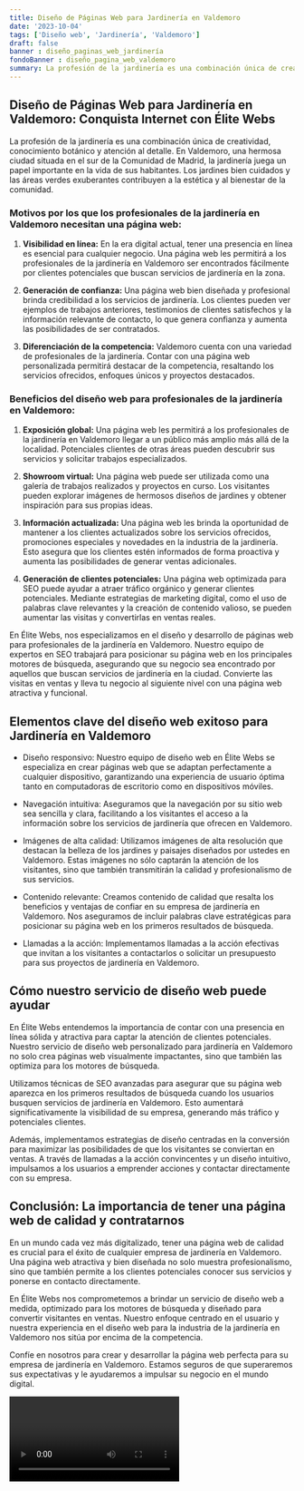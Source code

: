 ```yaml
---
title: Diseño de Páginas Web para Jardinería en Valdemoro
date: '2023-10-04'
tags: ['Diseño web', 'Jardinería', 'Valdemoro']
draft: false
banner : diseño_paginas_web_jardinería
fondoBanner : diseño_pagina_web_valdemoro
summary: La profesión de la jardinería es una combinación única de creatividad, conocimiento botánico y atención al detalle. En Valdemoro, una hermosa ciudad situada en el sur de la Comunidad de Madrid, la jardinería juega un papel importante en la vida de sus habitantes. Los jardines bien cuidados y las áreas verdes exuberantes contribuyen a la estética y al bienestar de la comunidad.
---
```


## Diseño de Páginas Web para Jardinería en Valdemoro: Conquista Internet con Élite Webs

La profesión de la jardinería es una combinación única de creatividad, conocimiento botánico y atención al detalle. En Valdemoro, una hermosa ciudad situada en el sur de la Comunidad de Madrid, la jardinería juega un papel importante en la vida de sus habitantes. Los jardines bien cuidados y las áreas verdes exuberantes contribuyen a la estética y al bienestar de la comunidad.

### Motivos por los que los profesionales de la jardinería en Valdemoro necesitan una página web:

1. **Visibilidad en línea:** En la era digital actual, tener una presencia en línea es esencial para cualquier negocio. Una página web les permitirá a los profesionales de la jardinería en Valdemoro ser encontrados fácilmente por clientes potenciales que buscan servicios de jardinería en la zona.

2. **Generación de confianza:** Una página web bien diseñada y profesional brinda credibilidad a los servicios de jardinería. Los clientes pueden ver ejemplos de trabajos anteriores, testimonios de clientes satisfechos y la información relevante de contacto, lo que genera confianza y aumenta las posibilidades de ser contratados.

3. **Diferenciación de la competencia:** Valdemoro cuenta con una variedad de profesionales de la jardinería. Contar con una página web personalizada permitirá destacar de la competencia, resaltando los servicios ofrecidos, enfoques únicos y proyectos destacados.

### Beneficios del diseño web para profesionales de la jardinería en Valdemoro:

1. **Exposición global:** Una página web les permitirá a los profesionales de la jardinería en Valdemoro llegar a un público más amplio más allá de la localidad. Potenciales clientes de otras áreas pueden descubrir sus servicios y solicitar trabajos especializados.

2. **Showroom virtual:** Una página web puede ser utilizada como una galería de trabajos realizados y proyectos en curso. Los visitantes pueden explorar imágenes de hermosos diseños de jardines y obtener inspiración para sus propias ideas.

3. **Información actualizada:** Una página web les brinda la oportunidad de mantener a los clientes actualizados sobre los servicios ofrecidos, promociones especiales y novedades en la industria de la jardinería. Esto asegura que los clientes estén informados de forma proactiva y aumenta las posibilidades de generar ventas adicionales.

4. **Generación de clientes potenciales:** Una página web optimizada para SEO puede ayudar a atraer tráfico orgánico y generar clientes potenciales. Mediante estrategias de marketing digital, como el uso de palabras clave relevantes y la creación de contenido valioso, se pueden aumentar las visitas y convertirlas en ventas reales.

En Élite Webs, nos especializamos en el diseño y desarrollo de páginas web para profesionales de la jardinería en Valdemoro. Nuestro equipo de expertos en SEO trabajará para posicionar su página web en los principales motores de búsqueda, asegurando que su negocio sea encontrado por aquellos que buscan servicios de jardinería en la ciudad. Convierte las visitas en ventas y lleva tu negocio al siguiente nivel con una página web atractiva y funcional.

<GifSeo />

<Cta />

## Elementos clave del diseño web exitoso para Jardinería en Valdemoro

- Diseño responsivo: Nuestro equipo de diseño web en Élite Webs se especializa en crear páginas web que se adaptan perfectamente a cualquier dispositivo, garantizando una experiencia de usuario óptima tanto en computadoras de escritorio como en dispositivos móviles. 

- Navegación intuitiva: Aseguramos que la navegación por su sitio web sea sencilla y clara, facilitando a los visitantes el acceso a la información sobre los servicios de jardinería que ofrecen en Valdemoro.

- Imágenes de alta calidad: Utilizamos imágenes de alta resolución que destacan la belleza de los jardines y paisajes diseñados por ustedes en Valdemoro. Estas imágenes no sólo captarán la atención de los visitantes, sino que también transmitirán la calidad y profesionalismo de sus servicios.

- Contenido relevante: Creamos contenido de calidad que resalta los beneficios y ventajas de confiar en su empresa de jardinería en Valdemoro. Nos aseguramos de incluir palabras clave estratégicas para posicionar su página web en los primeros resultados de búsqueda.

- Llamadas a la acción: Implementamos llamadas a la acción efectivas que invitan a los visitantes a contactarlos o solicitar un presupuesto para sus proyectos de jardinería en Valdemoro.

## Cómo nuestro servicio de diseño web puede ayudar

En Élite Webs entendemos la importancia de contar con una presencia en línea sólida y atractiva para captar la atención de clientes potenciales. Nuestro servicio de diseño web personalizado para jardinería en Valdemoro no solo crea páginas web visualmente impactantes, sino que también las optimiza para los motores de búsqueda.

Utilizamos técnicas de SEO avanzadas para asegurar que su página web aparezca en los primeros resultados de búsqueda cuando los usuarios busquen servicios de jardinería en Valdemoro. Esto aumentará significativamente la visibilidad de su empresa, generando más tráfico y potenciales clientes.

Además, implementamos estrategias de diseño centradas en la conversión para maximizar las posibilidades de que los visitantes se conviertan en ventas. A través de llamadas a la acción convincentes y un diseño intuitivo, impulsamos a los usuarios a emprender acciones y contactar directamente con su empresa.

## Conclusión: La importancia de tener una página web de calidad y contratarnos

En un mundo cada vez más digitalizado, tener una página web de calidad es crucial para el éxito de cualquier empresa de jardinería en Valdemoro. Una página web atractiva y bien diseñada no solo muestra profesionalismo, sino que también permite a los clientes potenciales conocer sus servicios y ponerse en contacto directamente.

En Élite Webs nos comprometemos a brindar un servicio de diseño web a medida, optimizado para los motores de búsqueda y diseñado para convertir visitantes en ventas. Nuestro enfoque centrado en el usuario y nuestra experiencia en el diseño web para la industria de la jardinería en Valdemoro nos sitúa por encima de la competencia.

Confíe en nosotros para crear y desarrollar la página web perfecta para su empresa de jardinería en Valdemoro. Estamos seguros de que superaremos sus expectativas y le ayudaremos a impulsar su negocio en el mundo digital.

<Video />

<CtaBot job='Jardinería' city='Valdemoro'/>

<Gmaps query='Valdemoro+españa+maps' />